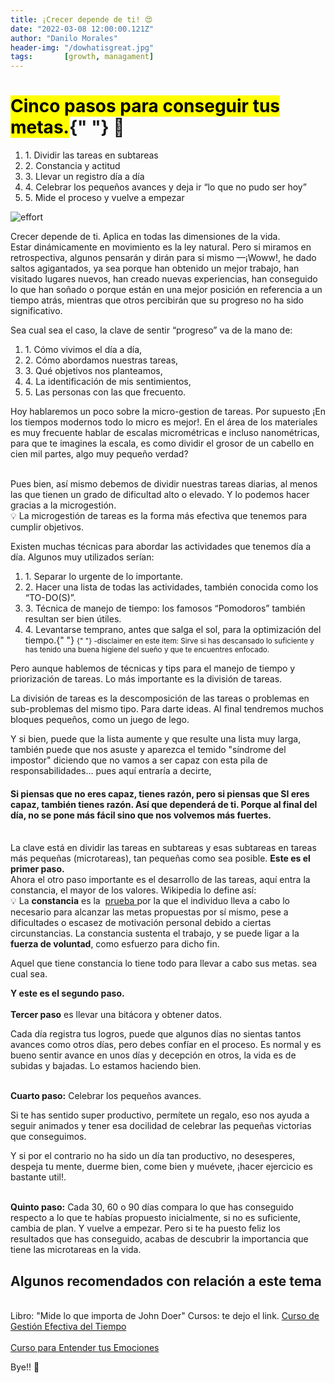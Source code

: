 ```yaml
---
title: ¡Crecer depende de ti! 😍
date: "2022-03-08 12:00:00.121Z"
author: "Danilo Morales"
header-img: "/dowhatisgreat.jpg"
tags:       [growth, managament]
---
```










<main className="px-4 py-2">

<h1 className="text-2xl text-bold my-4">
  <mark className="bg-yellow-200">Cinco pasos para conseguir tus metas.</mark>{" "}
  🧡
</h1>
<ol className="list-decimal px-4 mb-4">
  <li>1. Dividir las tareas en subtareas</li>
  <li>2. Constancia y actitud</li>
  <li>3. Llevar un registro día a día </li>
  <li>4. Celebrar los pequeños avances y deja ir “lo que no pudo ser hoy”</li>
  <li>5. Mide el proceso y vuelve a empezar</li>
</ol>

![effort](/dowhatisgreat.jpg)

<p>
Crecer depende de ti. Aplica en todas las dimensiones de la vida. <br />
Estar dinámicamente en movimiento es la ley natural. Pero si miramos en retrospectiva, algunos pensarán y dirán para si mismo —¡Woww!, he dado saltos agigantados,  ya sea porque han obtenido un mejor trabajo, han visitado lugares nuevos, han creado nuevas experiencias, 
han conseguido lo que han soñado o porque están en una mejor posición en referencia a un tiempo atrás, 
mientras que otros percibirán que su progreso no ha sido significativo. <br />

<div className="border rounded-lg my-4 px-4 py-2 bg-emerald-400 font-semibold">
  Sea cual sea el caso, la clave de sentir “progreso” va de la mano de:
  <ol>
  <li>1. Cómo vivimos el día a día,</li>
  <li>2. Cómo abordamos nuestras tareas,</li>
  <li>3. Qué objetivos nos planteamos,</li>
  <li>4. La identificación de mis sentimientos,</li>
  <li>5. Las personas con las que frecuento. </li>
  </ol> 
</div>

Hoy hablaremos un poco sobre la micro-gestion de tareas. Por supuesto ¡En los tiempos modernos todo lo micro es mejor!. En el área de los materiales es muy frecuente hablar de escalas micrométricas e incluso nanométricas, para que te imagines la escala, es como dividir el grosor de un cabello en cien mil partes, algo muy pequeño verdad?

<br />
Pues bien, así mismo debemos de dividir nuestras tareas diarias, al menos las que
tienen un grado de dificultad alto o elevado. Y lo podemos hacer gracias a la microgestión.

<div className="px-3 py-2 my-2 bg-cyan-400">
  💡 La microgestión de tareas es la forma más efectiva que tenemos para cumplir
  objetivos.
</div>

Existen muchas técnicas para abordar las actividades que tenemos día a día. Algunos muy utilizados serían:

<ol className="list-decimal px-4 mb-4">
  <li>1. Separar lo urgente de lo importante.</li>
  <li>
    2. Hacer una lista de todas las actividades, también conocida como los
    “TO-DO(S)”.
  </li>
  <li>
    3. Técnica de manejo de tiempo: los famosos “Pomodoros” también resultan ser
    bien útiles.
  </li>
  <li>
    4. Levantarse temprano, antes que salga el sol, para la optimización del
    tiempo.{" "}
    <small className="font-semibold">
      {" "}
      -disclaimer en este item: Sirve si has descansado lo suficiente y has tenido
      una buena higiene del sueño y que te encuentres enfocado.
    </small>
  </li>
</ol>

Pero aunque hablemos de técnicas y tips para el manejo de tiempo y priorización de tareas. Lo más importante es la división de tareas.

La división de tareas es la descomposición de las tareas o problemas en sub-problemas del mismo tipo. Para darte ideas. Al final tendremos muchos bloques pequeños, como un juego de lego.

Y si bien, puede que la lista aumente y que resulte una lista muy larga, también puede que nos asuste y aparezca el temido "síndrome del impostor" diciendo que no vamos a ser capaz con esta pila de responsabilidades... pues aquí entraría a decirte,

<h4 className="border rounded-lg px-4 py-2 bg-indigo-400">
  Si piensas que no eres capaz, tienes razón, pero si piensas que <b>SI</b> eres capaz,
  también tienes razón. Así que dependerá de ti. Porque al final del día, no se
  pone más fácil sino que nos volvemos más fuertes.
</h4>

<br />
La clave está en dividir las tareas en subtareas y esas subtareas en tareas más pequeñas
(microtareas), tan pequeñas como sea posible. <b>Este es el primer paso.</b>
<br />
Ahora el otro paso importante es el desarrollo de las tareas, aquí entra la
constancia, el mayor de los valores. Wikipedia lo define así:

<aside className="px-4 py-2 border rounded-lg my-2 bg-violet-400">
  💡 La <b>constancia</b> es la 
  <a href="https://es.wikipedia.org/wiki/Prueba"> prueba </a> por la que el
  individuo lleva a cabo lo necesario para alcanzar las metas propuestas por sí
  mismo, pese a dificultades o escasez de motivación personal debido a ciertas
  circunstancias. La constancia sustenta el trabajo, y se puede ligar a la 
  <b>fuerza de voluntad</b>, como esfuerzo para dicho fin.
</aside>

<p>
  Aquel que tiene constancia lo tiene todo para llevar a cabo sus metas. sea
  cual sea.
</p> <b>Y este es el segundo paso.</b>
<br /> <br />
<b>Tercer paso</b> es llevar una bitácora y obtener datos.

Cada día registra tus logros, puede que algunos días no sientas tantos avances como otros días, pero debes confíar en el proceso. Es normal y es bueno sentir avance en unos días y decepción en otros, la vida es de subidas y bajadas. Lo estamos haciendo bien.

<br />
<b>Cuarto paso:</b> Celebrar los pequeños avances.

Si te has sentido super productivo, permítete un regalo, eso nos ayuda a seguir animados y tener esa docilidad de celebrar las pequeñas victorias que conseguimos.

Y si por el contrario no ha sido un día tan productivo, no desesperes, despeja tu mente, duerme bien, come bien y muévete, ¡hacer ejercicio es bastante util!.

<br />
<b>Quinto paso:</b> Cada 30, 60 o 90 días compara lo que has conseguido respecto
a lo que te habías propuesto inicialmente, si no es suficiente, cambia de plan.
Y vuelve a empezar. Pero si te ha puesto feliz los resultados que has
conseguido, acabas de descubrir la importancia que tiene las microtareas en la
vida. <br/>

<div className="my-2 border rounded-lg px-4 py-2 bg-rose-400" >
<h2 className="text-lg font-semibold">Algunos recomendados con relación a este tema </h2> <br/>
Libro: "Mide lo que importa de John Doer"
Cursos: te dejo el link.
<a className="text-blue-400" href="https://platzi.com/cursos/gestion-tiempo" target="_blank" rel="nofollow"> Curso de Gestión Efectiva del Tiempo </a><br/><br/>
<a className="text-blue-400" href="https://platzi.com/cursos/emociones-basicas/" target="_blank" rel="nofollow"> Curso para Entender tus Emociones </a><br/>
</div>
</p>

Bye!! 👋

</main>
